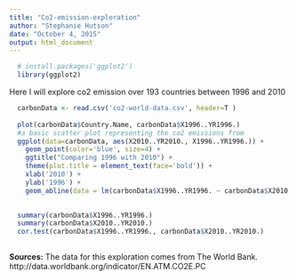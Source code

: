 ```yaml
---
title: "Co2-emission-exploration"
author: "Stephanie Hutson"
date: "October 4, 2015"
output: html_document
---
```


```r
  # install.packages('ggplot2')
  library(ggplot2)
```
Here I will explore co2 emission over 193 countries between 1996 and 2010 
```r
  carbonData <- read.csv('co2-world-data.csv', header=T )
  
  plot(carbonData$Country.Name, carbonData$X1996..YR1996.) 
  #a basic scatter plot representing the co2 emissions from 
  ggplot(data=carbonData, aes(X2010..YR2010., X1996..YR1996.)) +
    geom_point(color='blue', size=4) +
    ggtitle("Comparing 1996 with 2010") +
    theme(plot.title = element_text(face='bold')) +
    xlab('2010') +
    ylab('1996') +
    geom_abline(data = lm(carbonData$X1996..YR1996. ~ carbonData$X2010..YR2010.))

  
  summary(carbonData$X1996..YR1996.)
  summary(carbonData$X2010..YR2010.)
  cor.test(carbonData$X1996..YR1996., carbonData$X2010..YR2010.)
    
```





<b>Sources:</b>
The data for this exploration comes from The World Bank.
http://data.worldbank.org/indicator/EN.ATM.CO2E.PC